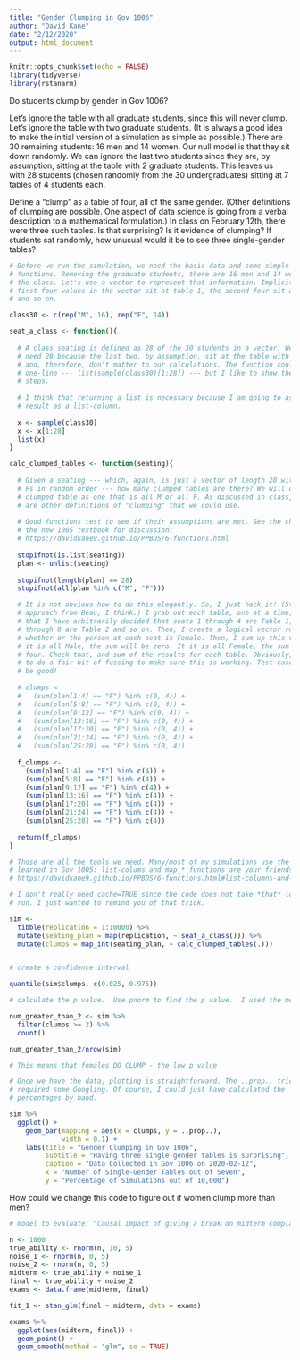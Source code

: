 ```yaml
---
title: "Gender Clumping in Gov 1006"
author: "David Kane"
date: "2/12/2020"
output: html_document
---
```


```r
knitr::opts_chunk$set(echo = FALSE)
library(tidyverse)
library(rstanarm)
```

Do students clump by gender in Gov 1006? 

Let's ignore the table with all graduate students, since this will never clump. Let's ignore the table with two graduate students. (It is always a good idea to make the initial version of a simulation as simple as possible.) There are 30 remaining students: 16 men and 14 women. Our null model is that they sit down randomly. We can ignore the last two students since they are, by assumption, sitting at the table with 2 graduate students. This leaves us with 28 students (chosen randomly from the 30 undergraduates) sitting at 7 tables of 4 students each.

Define a "clump" as a table of four, all of the same gender. (Other definitions of clumping are possible. One aspect of data science is going from a verbal description to a mathematical formulation.) In class on February 12th, there were three such tables. Is that surprising? Is it evidence of clumping? If students sat randomly, how unusual would it be to see three single-gender tables?


```r
# Before we run the simulation, we need the basic data and some simple
# functions. Removing the graduate students, there are 16 men and 14 women in
# the class. Let's use a vector to represent that information. Implicitly, the
# first four values in the vector sit at table 1, the second four sit at table 2
# and so on.

class30 <- c(rep("M", 16), rep("F", 14))

seat_a_class <- function(){
  
  # A class seating is defined as 28 of the 30 students in a vector. We only
  # need 28 because the last two, by assumption, sit at the table with Cian/Alex
  # and, therefore, don't matter to our calculations. The function could be a
  # one-line --- list(sample(class30)[1:28]) --- but I like to show the individual
  # steps.
  
  # I think that returning a list is necessary because I am going to assign the
  # result as a list-column.
  
  x <- sample(class30)
  x <- x[1:28]
  list(x)
}

calc_clumped_tables <- function(seating){
  
  # Given a seating --- which, again, is just a vector of length 28 with Ms and
  # Fs in random order --- how many clumped tables are there? We will define a
  # clumped table as one that is all M or all F. As discussed in class, there
  # are other definitions of "clumping" that we could use.
  
  # Good functions test to see if their assumptions are met. See the chapter in
  # the new 1005 textbook for discussion:
  # https://davidkane9.github.io/PPBDS/6-functions.html
  
  stopifnot(is.list(seating))
  plan <- unlist(seating)
  
  stopifnot(length(plan) == 28)
  stopifnot(all(plan %in% c("M", "F")))

  # It is not obvious how to do this elegantly. So, I just hack it! (Stole this
  # approach from Beau, I think.) I grab out each table, one at a time, knowing
  # that I have arbitrarily decided that seats 1 through 4 are Table 1, seats 5
  # through 8 are Table 2 and so on. Then, I create a logical vector reporting
  # whether or the person at each seat is Female. Then, I sum up this vector. If
  # it is all Male, the sum will be zero. It it is all Female, the sum will be
  # four. Check that, and sum of the results for each table. Obviously, you need
  # to do a fair bit of fussing to make sure this is working. Test cases would
  # be good!
  
  # clumps <- 
  #   (sum(plan[1:4] == "F") %in% c(0, 4)) +
  #   (sum(plan[5:8] == "F") %in% c(0, 4)) +
  #   (sum(plan[9:12] == "F") %in% c(0, 4)) +
  #   (sum(plan[13:16] == "F") %in% c(0, 4)) +
  #   (sum(plan[17:20] == "F") %in% c(0, 4)) +
  #   (sum(plan[21:24] == "F") %in% c(0, 4)) +
  #   (sum(plan[25:28] == "F") %in% c(0, 4))
  
  f_clumps <- 
    (sum(plan[1:4] == "F") %in% c(4)) +
    (sum(plan[5:8] == "F") %in% c(4)) +
    (sum(plan[9:12] == "F") %in% c(4)) +
    (sum(plan[13:16] == "F") %in% c(4)) +
    (sum(plan[17:20] == "F") %in% c(4)) +
    (sum(plan[21:24] == "F") %in% c(4)) +
    (sum(plan[25:28] == "F") %in% c(4))
  
  return(f_clumps)
}

```

```r
# Those are all the tools we need. Many/most of my simulations use the tricks we
# learned in Gov 1005: list-colums and map_* functions are your friends!
# https://davidkane9.github.io/PPBDS/6-functions.html#list-columns-and-map_-functions

# I don't really need cache=TRUE since the code does not take *that* long to
# run. I just wanted to remind you of that trick.

sim <- 
  tibble(replication = 1:10000) %>% 
  mutate(seating_plan = map(replication, ~ seat_a_class())) %>% 
  mutate(clumps = map_int(seating_plan, ~ calc_clumped_tables(.)))


# create a confidence interval

quantile(sim$clumps, c(0.025, 0.975))

# calculate the p value.  Use pnorm to find the p value.  I used the mean function to find the mean. The p value is below 0.05 which means that the result is significantly significant and therefore we REJECT THE NULL

num_greater_than_2 <- sim %>%
  filter(clumps >= 2) %>%
  count()

num_greater_than_2/nrow(sim)

# This means that females DO CLUMP - the low p value 

```

```r
# Once we have the data, plotting is straightforward. The ..prop.. trick
# required some Googling. Of course, I could just have calculated the
# percentages by hand.

sim %>% 
  ggplot() + 
    geom_bar(mapping = aes(x = clumps, y = ..prop..), 
             width = 0.1) +
    labs(title = "Gender Clumping in Gov 1006",
         subtitle = "Having three single-gender tables is surprising",
         caption = "Data Collected in Gov 1006 on 2020-02-12",
         x = "Number of Single-Gender Tables out of Seven",
         y = "Percentage of Simulations out of 10,000")
```

How could we change this code to figure out if women clump more than men?

```r
# model to evaluate: "Causal impact of giving a break on midterm complaints. Seems to encourage a certain improvement in those students' grades."

n <- 1000
true_ability <- rnorm(n, 10, 5)
noise_1 <- rnorm(n, 0, 5)
noise_2 <- rnorm(n, 0, 5)
midterm <- true_ability + noise_1
final <- true_ability + noise_2
exams <- data.frame(midterm, final)

fit_1 <- stan_glm(final ~ midterm, data = exams)

exams %>%
  ggplot(aes(midterm, final)) + 
  geom_point() +
  geom_smooth(method = "glm", se = TRUE)

```

